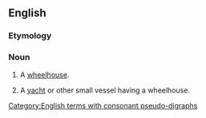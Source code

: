 ==English==

===Etymology===
{{compound|en|pilot|house}}

===Noun===
{{en-noun}}

# {{lb|en|nautical}} A [[wheelhouse]].
# A [[yacht]] or other small vessel having a wheelhouse.

[[Category:English terms with consonant pseudo-digraphs]]